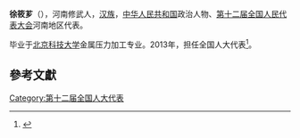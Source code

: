 '''徐筱芗'''（{{bd|1966年||}}），河南修武人，[[汉族|汉族]]，[[中华人民共和国|中华人民共和国]]政治人物、[[第十二届全国人民代表大会|第十二届全国人民代表大会]]河南地区代表。

毕业于[[北京科技大学|北京科技大学]]金属压力加工专业。2013年，担任全国人大代表<ref>{{cite news|title=全国人大代表信息-徐筱芗|url= http://210.82.31.1:8084/delegate/viewDelegate.action?dbid=121486|accessdate=2013-04-05|newspaper=全国人大网}}{{Dead link|date=2020年1月 |bot=InternetArchiveBot |fix-attempted=yes }}</ref>。

==參考文獻==
{{reflist}}
{{中国政治人物小作品}}

[[Category:第十二届全国人大代表|Category:第十二届全国人大代表]]